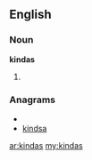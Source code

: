==English==

===Noun===
'''kindas'''

# {{plural of|[[kinda]]}}

===Anagrams===
* {{alphagram|adikns}}
* [[kindsa#English|kindsa]]

[[ar:kindas]]
[[my:kindas]]